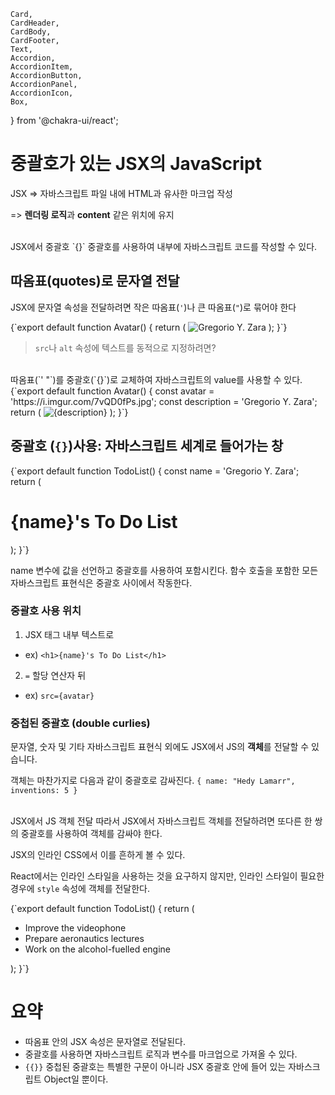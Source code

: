     Card,
    CardHeader,
    CardBody,
    CardFooter,
    Text,
    Accordion,
    AccordionItem,
    AccordionButton,
    AccordionPanel,
    AccordionIcon,
    Box,
} from '@chakra-ui/react';

# 중괄호가 있는 JSX의 JavaScript

JSX => 자바스크립트 파일 내에 HTML과 유사한 마크업 작성

=> **렌더링 로직**과 **content** 같은 위치에 유지

<br />
<Card border='1px' borderColor='gray.100'>
    <CardBody>
        <Box mb={2}>
            <Text fontSize='lg' as='b' color='cyan.600'>
                JSX에서 중괄호 `{}`
            </Text>
        </Box>
        중괄호를 사용하여 내부에 자바스크립트 코드를 작성할 수 있다.
    </CardBody>
</Card>
<br />

## 따옴표(quotes)로 문자열 전달

JSX에 문자열 속성을 전달하려면 작은 따옴표(`'`)나 큰 따옴표(`"`)로 묶어야 한다

<SyntaxHighlighter language='javascript' style={atomOneDark}>
    {`export default function Avatar() {
  return (
    <img
      className="avatar"
      src="https://i.imgur.com/7vQD0fPs.jpg"
      alt="Gregorio Y. Zara"
    />
  );
}`}
</SyntaxHighlighter>

> `src`나 `alt` 속성에 텍스트를 동적으로 지정하려면?

<br />
<Text color='red.400' as='b'>
    따옴표(`' "`)를 중괄호(`{}`)로 교체하여 자바스크립트의 value를 사용할 수
    있다.
</Text>
<br />

<SyntaxHighlighter language='javascript' style={atomOneDark}>
    {`export default function Avatar() {
  const avatar = 'https://i.imgur.com/7vQD0fPs.jpg';
  const description = 'Gregorio Y. Zara';
  return (
    <img
      className="avatar"
      src={avatar}
      alt={description}
    />
  );
}`}
</SyntaxHighlighter>

## 중괄호 (`{}`)사용: 자바스크립트 세계로 들어가는 창

<SyntaxHighlighter language='javascript' style={atomOneDark}>
{`export default function TodoList() {
  const name = 'Gregorio Y. Zara';
  return (
    <h1>{name}'s To Do List</h1>
  );
}`}
</SyntaxHighlighter>

name 변수에 값을 선언하고 중괄호를 사용하여 포함시킨다.
함수 호출을 포함한 모든 자바스크립트 표현식은 중괄호 사이에서 작동한다. 


### 중괄호 사용 위치

1. JSX 태그 내부 텍스트로
- ex) `<h1>{name}'s To Do List</h1>`

2. `=` 할당 연산자 뒤
- ex) `src={avatar}`


### 중첩된 중괄호 (double curlies)

문자열, 숫자 및 기타 자바스크립트 표현식 외에도 JSX에서 JS의 **객체**를 전달할 수 있습니다. 

객체는 마찬가지로 다음과 같이 중괄호로 감싸진다. `{ name: "Hedy Lamarr", inventions: 5 }`


<br/>
<Card border='1px' borderColor='gray.100'>
    <CardBody>
        <Box mb={2}>
            <Text fontSize="lg" as="b" color="cyan.600">
                JSX에서 JS 객체 전달
            </Text>
        </Box>
            따라서 JSX에서 자바스크립트 객체를 전달하려면 또다른 한 쌍의 중괄호를 사용하여 객체를 감싸야 한다.
    </CardBody>
</Card>
<br/>

JSX의 인라인 CSS에서 이를 흔하게 볼 수 있다.

React에서는 인라인 스타일을 사용하는 것을 요구하지 않지만, 인라인 스타일이 필요한 경우에 `style` 속성에 객체를 전달한다.


<SyntaxHighlighter language='javascript' style={atomOneDark}>
{`export default function TodoList() {
  return (
    <ul style={{
      backgroundColor: 'black',
      color: 'pink'
    }}>
      <li>Improve the videophone</li>
      <li>Prepare aeronautics lectures</li>
      <li>Work on the alcohol-fuelled engine</li>
    </ul>
  );
}`}
</SyntaxHighlighter>

# 요약
- 따옴표 안의 JSX 속성은 문자열로 전달된다.
- 중괄호를 사용하면 자바스크립트 로직과 변수를 마크업으로 가져올 수 있다.
- `{{}}` 중첩된 중괄호는 특별한 구문이 아니라 JSX 중괄호 안에 들어 있는 자바스크립트 Object일 뿐이다.